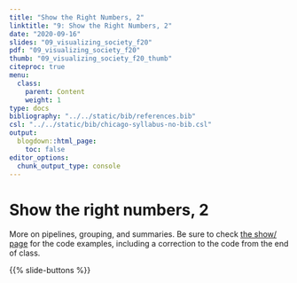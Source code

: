 ```yaml
---
title: "Show the Right Numbers, 2"
linktitle: "9: Show the Right Numbers, 2"
date: "2020-09-16"
slides: "09_visualizing_society_f20"    
pdf: "09_visualizing_society_f20"
thumb: "09_visualizing_society_f20_thumb"    
citeproc: true
menu:
  class:
    parent: Content
    weight: 1
type: docs
bibliography: "../../static/bib/references.bib"
csl: "../../static/bib/chicago-syllabus-no-bib.csl"
output:
  blogdown::html_page:
    toc: false
editor_options: 
  chunk_output_type: console
---
```


# Show the right numbers, 2

More on pipelines, grouping, and summaries. Be sure to check [the show/ page](/show/09-show/) for the code examples, including a correction to the code from the end of class.


{{% slide-buttons %}}
